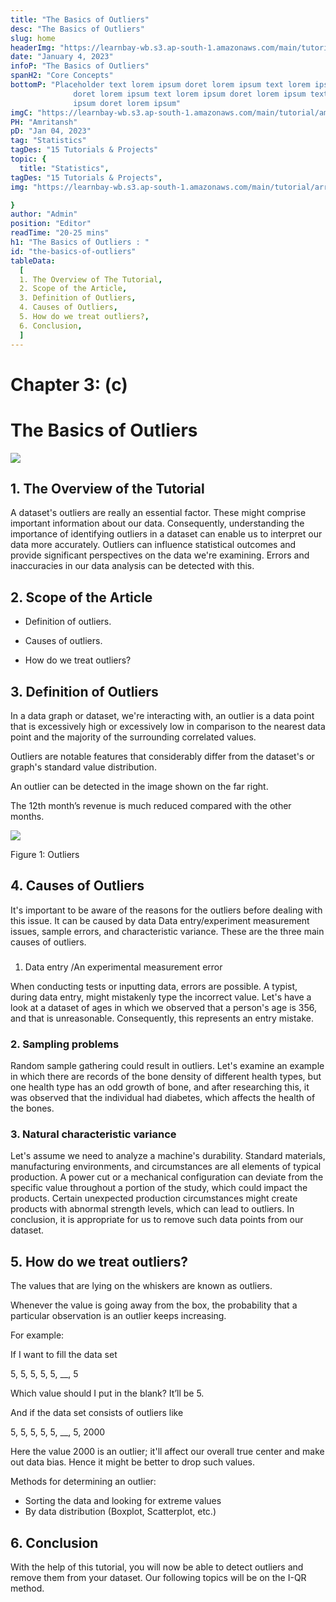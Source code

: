 ```yaml
---
title: "The Basics of Outliers"
desc: "The Basics of Outliers"
slug: home
headerImg: "https://learnbay-wb.s3.ap-south-1.amazonaws.com/main/tutorial/python.png"
date: "January 4, 2023"
infoP: "The Basics of Outliers"
spanH2: "Core Concepts"
bottomP: "Placeholder text lorem ipsum doret lorem ipsum text lorem ipsum
              doret lorem ipsum text lorem ipsum doret lorem ipsum text lorem
              ipsum doret lorem ipsum"
imgC: "https://learnbay-wb.s3.ap-south-1.amazonaws.com/main/tutorial/amritansh.png"
PH: "Amritansh"
pD: "Jan 04, 2023"
tag: "Statistics"
tagDes: "15 Tutorials & Projects"
topic: {
  title: "Statistics",
tagDes: "15 Tutorials & Projects",
img: "https://learnbay-wb.s3.ap-south-1.amazonaws.com/main/tutorial/arrow.png"

}
author: "Admin"
position: "Editor"
readTime: "20-25 mins"
h1: "The Basics of Outliers : "
id: "the-basics-of-outliers"
tableData:
  [
  1. The Overview of The Tutorial, 
  2. Scope of the Article,  
  3. Definition of Outliers,  
  4. Causes of Outliers,  
  5. How do we treat outliers?,
  6. Conclusion,
  ]
---
```





# **Chapter 3: (c)**

# **The Basics of Outliers**




<img src="https://learnbay-wb.s3.ap-south-1.amazonaws.com/main/tutorial/statistics/The+Basics+of+Outliers.jpg"></img>



## 1. The Overview of the Tutorial

A dataset's outliers are really an essential factor. These might comprise important information about our data. Consequently, understanding the importance of identifying outliers in a dataset can enable us to interpret our data more accurately. Outliers can influence statistical outcomes and provide significant perspectives on the data we're examining. Errors and inaccuracies in our data analysis can be detected with this.


## 2. Scope of the Article


* Definition of outliers.


* Causes of outliers.


* How do we treat outliers?


## 3. Definition of Outliers

In a data graph or dataset, we're interacting with, an outlier is a data point that is excessively high or excessively low in comparison to the nearest data point and the majority of the surrounding correlated values.

Outliers are notable features that considerably differ from the dataset's or graph's standard value distribution.

An outlier can be detected in the image shown on the far right.

The 12th month’s revenue is much reduced compared with the other months.




<img src="https://learnbay-wb.s3.ap-south-1.amazonaws.com/main/tutorial/statistics/The+Basics+of+Outliers+sub.jpg"></img>



Figure 1: Outliers


## 4. Causes of Outliers


It's important to be aware of the reasons for the outliers before dealing with this issue. It can be caused by data Data entry/experiment measurement issues, sample errors, and characteristic variance. These are the three main causes of outliers.


### 
1.    Data entry /An experimental measurement error

When conducting tests or inputting data, errors are possible. A typist, during data entry, might mistakenly type the incorrect value. Let's have a look at a dataset of ages in which we observed that a person's age is 356, and that is unreasonable. Consequently, this represents an entry mistake.


### 2. Sampling problems

Random sample gathering could result in outliers. Let's examine an example in which there are records of the bone density of different health types, but one health type has an odd growth of bone, and after researching this, it was observed that the individual had diabetes, which affects the health of the bones.


### 3. Natural characteristic variance

Let's assume we need to analyze a machine's durability. Standard materials, manufacturing environments, and circumstances are all elements of typical production. A power cut or a mechanical configuration can deviate from the specific value throughout a portion of the study, which could impact the products. Certain unexpected production circumstances might create products with abnormal strength levels, which can lead to outliers. In conclusion, it is appropriate for us to remove such data points from our dataset.


## 5. How do we treat outliers?

The values that are lying on the whiskers are known as outliers.

Whenever the value is going away from the box, the probability that a particular observation is an outlier keeps increasing.

For example:

If I want to fill the data set

5, 5, 5, 5, 5, __, 5

Which value should I put in the blank? It’ll be 5.

And if the data set consists of outliers like

5, 5, 5, 5, 5, __, 5, 2000

Here the value 2000 is an outlier; it'll affect our overall true center and make out data bias. Hence it might be better to drop such values.

Methods for determining an outlier:



* Sorting the data and looking for extreme values
* By data distribution (Boxplot, Scatterplot, etc.)


## 6. Conclusion

With the help of this tutorial, you will now be able to detect outliers and remove them from your dataset. Our following topics will be on the I-QR method.
